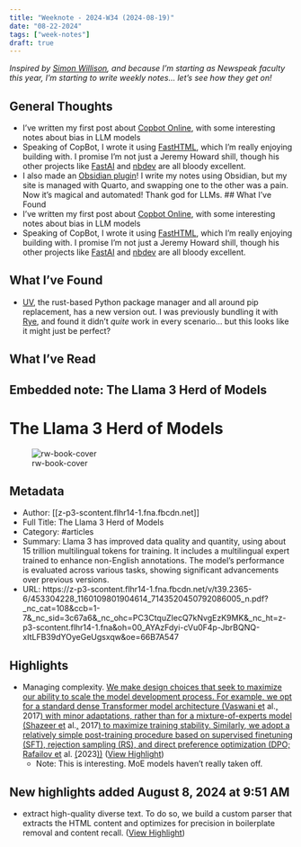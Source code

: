 ```yaml
---
title: "Weeknote - 2024-W34 (2024-08-19)"
date: "08-22-2024"
tags: ["week-notes"]
draft: true
---
```



 *Inspired by [Simon Willison](https://simonwillison.net/), and because I'm starting as Newspeak faculty this year, I'm starting to write weekly notes... let's see how they get on! *
 
## General Thoughts
- I've written my first post about [Copbot Online](https://andreasthinks.me/posts/copbot_online/), with some interesting notes about bias in LLM models
- Speaking of CopBot, I wrote it using [FastHTML](https://www.fastht.ml/), which I'm really enjoying building with.  I promise I'm not just a Jeremy Howard shill, though his other projects like [FastAI](https://www.fast.ai/) and [nbdev](https://nbdev.fast.ai/) are all bloody excellent. 
- I also made an [Obsidian plugin](https://github.com/AndreasThinks/obsidian-to-quarto-exporter)! I write my notes using Obsidian, but my site is managed with Quarto, and swapping one to the other was a pain.  Now it's magical and automated!  Thank god for LLMs.
## What I've Found
- I've written my first post about [Copbot Online](https://andreasthinks.me/posts/copbot_online/), with some interesting notes about bias in LLM models
- Speaking of CopBot, I wrote it using [FastHTML](https://www.fastht.ml/), which I'm really enjoying building with.  I promise I'm not just a Jeremy Howard shill, though his other projects like [FastAI](https://www.fast.ai/) and [nbdev](https://nbdev.fast.ai/) are all bloody excellent. 

## What I've Found
- [UV](https://astral.sh/blog/uv-unified-python-packaging), the rust-based Python package manager and all around pip replacement, has a new version out. I was previously bundling it with [Rye](https://rye.astral.sh/), and found it didn't *quite* work in every scenario... but this looks like it might just be perfect?  

## What I've Read



## Embedded note: The Llama 3 Herd of Models


# The Llama 3 Herd of Models

![rw-book-cover](https://readwise-assets.s3.amazonaws.com/media/reader/parsed_document_assets/200799228/w5XuZ763dmRc0KQCQ03r3MuwJvT9dpD9ruP2A77AOGo-cove_cFI3JiI.png)


## Metadata
- Author: [[z-p3-scontent.flhr14-1.fna.fbcdn.net]]
- Full Title: The Llama 3 Herd of Models
- Category: #articles
- Summary: Llama 3 has improved data quality and quantity, using about 15 trillion multilingual tokens for training. It includes a multilingual expert trained to enhance non-English annotations. The model's performance is evaluated across various tasks, showing significant advancements over previous versions.
- URL: https://z-p3-scontent.flhr14-1.fna.fbcdn.net/v/t39.2365-6/453304228_1160109801904614_7143520450792086005_n.pdf?_nc_cat=108&ccb=1-7&_nc_sid=3c67a6&_nc_ohc=PC3CtquZIecQ7kNvgEzK9MK&_nc_ht=z-p3-scontent.flhr14-1.fna&oh=00_AYAzFdyi-cVu0F4p-JbrBQNQ-xItLFB39dYOyeGeUgsxqw&oe=66B7A547


## Highlights
- Managing complexity. [We make design choices that seek to maximize our ability to scale the model development process. For example, we opt for a standard dense Transformer model architecture (](https://z-p3-scontent.flhr14-1.fna.fbcdn.net/v/t39.2365-6/453304228_1160109801904614_7143520450792086005_n.pdf/#bookmark444)[Vaswani et](https://z-p3-scontent.flhr14-1.fna.fbcdn.net/v/t39.2365-6/453304228_1160109801904614_7143520450792086005_n.pdf/#bookmark444) al.[,](https://z-p3-scontent.flhr14-1.fna.fbcdn.net/v/t39.2365-6/453304228_1160109801904614_7143520450792086005_n.pdf/#bookmark444) 2017[) with minor adaptations, rather than for a mixture-of-experts model (](https://z-p3-scontent.flhr14-1.fna.fbcdn.net/v/t39.2365-6/453304228_1160109801904614_7143520450792086005_n.pdf/#bookmark424)[Shazeer et](https://z-p3-scontent.flhr14-1.fna.fbcdn.net/v/t39.2365-6/453304228_1160109801904614_7143520450792086005_n.pdf/#bookmark424) al.[,](https://z-p3-scontent.flhr14-1.fna.fbcdn.net/v/t39.2365-6/453304228_1160109801904614_7143520450792086005_n.pdf/#bookmark424) 2017[) to maximize training stability. Similarly, we adopt a relatively simple post-training procedure based on supervised finetuning (SFT), rejection sampling (RS), and direct preference optimization (DPO;](https://z-p3-scontent.flhr14-1.fna.fbcdn.net/v/t39.2365-6/453304228_1160109801904614_7143520450792086005_n.pdf/#bookmark401) [Rafailov et](https://z-p3-scontent.flhr14-1.fna.fbcdn.net/v/t39.2365-6/453304228_1160109801904614_7143520450792086005_n.pdf/#bookmark401) al. [(](https://z-p3-scontent.flhr14-1.fna.fbcdn.net/v/t39.2365-6/453304228_1160109801904614_7143520450792086005_n.pdf/#bookmark401)2023[))](https://z-p3-scontent.flhr14-1.fna.fbcdn.net/v/t39.2365-6/453304228_1160109801904614_7143520450792086005_n.pdf/#bookmark384) ([View Highlight](https://read.readwise.io/read/01j4kb1wdy27zh0cx7p5r1ssgg))
    - Note: This is interesting. MoE models haven't really taken off.

## New highlights added August 8, 2024 at 9:51 AM
- extract high-quality diverse text. To do so, we build a custom parser that extracts the HTML content and optimizes for precision in boilerplate removal and content recall. ([View Highlight](https://read.readwise.io/read/01j4nykzsm5q7xpdx7q8whnfg0))



